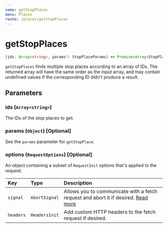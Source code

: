 ```yaml
---
name: getStopPlaces
menu: Places
route: /places/getStopPlaces
---
```


# getStopPlaces

```typescript
(ids: Array<string>, params?: StopPlaceParams) => Promise<Array<StopPlaceDetails | undefined>>
```

`getStopPlaces` finds multiple stop places according to an array of IDs. The returned array will have the same order as the input array, and may contain undefined values if the corresponding ID didn't produce a result.

## Parameters

### ids (`Array<string>`)

The IDs of the stop places to get.

### params (`Object`) [Optional]

See the `params` parameter for `getStopPlace`.

### options (`RequestOptions`) [Optional]

An object containing a subset of `RequestInit` options that's applied to the request.

| Key      | Type          | Description                                                                                                                                       |
| :------- | :------------ | :------------------------------------------------------------------------------------------------------------------------------------------------ |
| `signal` | `AbortSignal` | Allows you to communicate with a fetch request and abort it if desired. [Read more](https://developer.mozilla.org/en-US/docs/Web/API/AbortSignal) |
| `headers`| `HeadersInit` | Add custom HTTP headers to the fetch request if desired.                                                                                          |
